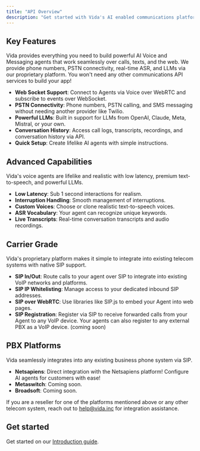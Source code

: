 ```yaml
---
title: "API Overview"
description: "Get started with Vida's AI enabled communications platform."
---
```


## Key Features
Vida provides everything you need to build powerful AI Voice and Messaging agents that work seamlessly over calls, texts, and the web. We provide phone numbers, PSTN connectivity, real-time ASR, and LLMs via our proprietary platform. You won't need any other communications API services to build your app!

- **Web Socket Support**: Connect to Agents via Voice over WebRTC and subscribe to events over WebSocket.
- **PSTN Connectivity**: Phone numbers, PSTN calling, and SMS messaging without needing another provider like Twilio.
- **Powerful LLMs**: Built in support for LLMs from OpenAI, Claude, Meta, Mistral, or your own.
- **Conversation History**: Access call logs, transcripts, recordings, and conversation history via API.
- **Quick Setup**: Create lifelike AI agents with simple instructions.

## Advanced Capabilities
Vida's voice agents are lifelike and realistic with low latency, premium text-to-speech, and powerful LLMs.

- **Low Latency**: Sub 1 second interactions for realism.
- **Interruption Handling**: Smooth management of interruptions.
- **Custom Voices**: Choose or clone realistic text-to-speech voices.
- **ASR Vocabulary**: Your agent can recognize unique keywords.
- **Live Transcripts**: Real-time conversation transcripts and audio recordings.

## Carrier Grade
Vida's proprietary platform makes it simple to integrate into existing telecom systems with native SIP support.

- **SIP In/Out**: Route calls to your agent over SIP to integrate into existing VoIP networks and platforms.
- **SIP IP Whitelisting**: Manage access to your dedicated inbound SIP addresses.
- **SIP over WebRTC**: Use libraries like SIP.js to embed your Agent into web pages.
- **SIP Registration**: Register via SIP to receive forwarded calls from your Agent to any VoIP device. Your agents can also register to any external PBX as a VoIP device. (coming soon)

## PBX Platforms
Vida seamlessly integrates into any existing business phone system via SIP.

- **Netsapiens**: Direct integration with the Netsapiens platform! Configure AI agents for customers with ease!
- **Metaswitch**: Coming soon.
- **Broadsoft**: Coming soon.

If you are a reseller for one of the platforms mentioned above or any other telecom system, reach out to [help@vida.inc](mailto:help@vida.inc) for integration assistance.

## Get started
Get started on our [Introduction guide](/api-reference/getting-started).

